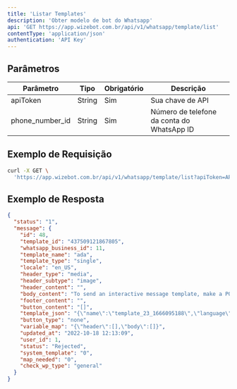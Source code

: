 ```yaml
---
title: 'Listar Templates'
description: 'Obter modelo de bot do Whatsapp'
api: 'GET https://app.wizebot.com.br/api/v1/whatsapp/template/list'
contentType: 'application/json'
authentication: 'API Key'
---
```


## Parâmetros

| Parâmetro | Tipo | Obrigatório | Descrição |
|-----------|------|-------------|-----------|
| apiToken | String | Sim | Sua chave de API |
| phone_number_id | String | Sim | Número de telefone da conta do WhatsApp ID |

## Exemplo de Requisição

```bash
curl -X GET \
  'https://app.wizebot.com.br/api/v1/whatsapp/template/list?apiToken=API-KEY&phone_number_id=PHONE-NUMBER-ID'
```

## Exemplo de Resposta

```json
{
  "status": "1",
  "message": {
    "id": 48,
    "template_id": "437509121867805",
    "whatsapp_business_id": 11,
    "template_name": "ada",
    "template_type": "single",
    "locale": "en_US",
    "header_type": "media",
    "header_subtype": "image",
    "header_content": "",
    "body_content": "To send an interactive message template, make a POST call to /PHONE_NUMBER_ID/",
    "footer_content": "",
    "button_content": "[]",
    "template_json": "{\"name\":\"template_23_1666095188\",\"language\":\"en_US\",\"category\":\"transactional\",\"components\":[{\"type\":\"header\",\"format\":\"image\",\"example\":{\"header_handle\":[\"http:\\/\\/telegram.test\\/assets\\/images\\/template\\/image.jpg\"]}},{\"type\":\"body\",\"text\":\"To send an interactive message template, make a POST call to \\/PHONE_NUMBER_ID\\/\"}],\"access_token\":\"EAAHFAlhZBSyEBAIRZCsHKZA5ZAdOWMRL7AwuuCBKd3tZChAQQ1PHojPUS5k76aMVyzzxG9bYp2JQ57aLMfQBCZCpvXKac4KLDZAhejOuw1zkNCxGjvK7J5YwNmZBwTTd8Iig2YDq0vGZBoS20ipsLB4scbOOh0WmQrj7oLI9ZC5rFlsFC9mYctgQKIyJCvZBfgn5pGE1YPiBllrqwZDZD\"}",
    "button_type": "none",
    "variable_map": "{\"header\":[],\"body\":[]}",
    "updated_at": "2022-10-18 12:13:09",
    "user_id": 1,
    "status": "Rejected",
    "system_template": "0",
    "map_needed": "0",
    "check_wp_type": "general"
  }
}
